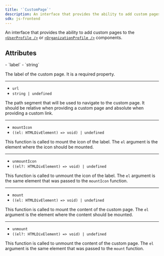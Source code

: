 ```yaml
---
title: '`CustomPage`'
description: An interface that provides the ability to add custom pages to the <UserProfile /> or <OrganizationProfile /> components.
sdk: js-frontend
---
```


An interface that provides the ability to add custom pages to the [`<UserProfile />`][userprofile-ref] or [`<OrganizationProfile />`][orgprofile-ref] components.

## Attributes

<Properties>
  - `label`
  - `string`

  The label of the custom page. It is a required property.

  ---

  - `url`
  - `string | undefined`

  The path segment that will be used to navigate to the custom page. It should be relative when providing a custom page and absolute when providing a custom link.

  ---

  - `mountIcon`
  - `((el: HTMLDivElement) => void) | undefined`

  This function is called to mount the icon of the label. The `el` argument is the element where the icon should be mounted.

  ---

  - `unmountIcon`
  - `((el?: HTMLDivElement) => void) | undefined`

  This function is called to unmount the icon of the label. The `el` argument is the same element that was passed to the `mountIcon` function.

  ---

  - `mount`
  - `((el: HTMLDivElement) => void) | undefined`

  This function is called to mount the content of the custom page. The `el` argument is the element where the content should be mounted.

  ---

  - `unmount`
  - `((el?: HTMLDivElement) => void) | undefined`

  This function is called to unmount the content of the custom page. The `el` argument is the same element that was passed to the `mount` function.
</Properties>

[userprofile-ref]: /docs/references/components/user/user-profile

[orgprofile-ref]: /docs/references/components/organization/organization-profile
